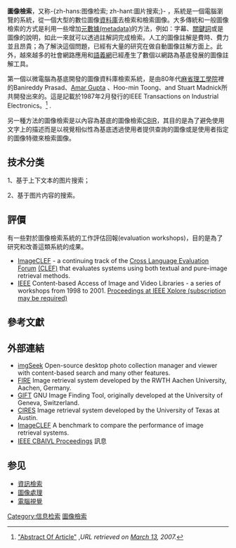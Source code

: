 {{NoteTA
|G1=IT
|T=zh-hans:图片搜索; zh-hant:圖像檢索; 
}}

'''圖像檢索'''，又称-{zh-hans:图像检索; zh-hant:圖片搜索;}- ，系統是一個電腦瀏覽的系統，從一個大型的數位圖像[[資料庫|資料庫]]去檢索和檢索圖像。大多傳統和一般圖像檢索的方式是利用一些增加[[:元數據|元數據(metadata)]]的方法，例如：字幕、[[關鍵詞|關鍵詞]]或是圖像的說明，如此一來就可以透過註解詞完成檢索。人工的圖像註解是費時、費力並且昂貴；為了解決這個問題，已經有大量的研究在做自動圖像註解方面上。此外，越來越多的社會網路應用和[[語義網|語義網]]已經產生了數個以網路為基底發展的圖像註解工具。<!-- flickr.com is an example -->

第一個以微電腦為基底開發的圖像資料庫檢索系統，是由80年代[[麻省理工學院|麻省理工學院]]裡的Banireddy Prasad、[http://en.wikipedia.org/wiki/Amar_Gupta Amar Gupta] {{Wayback|url=http://en.wikipedia.org/wiki/Amar_Gupta |date=20200926160717 }}、Hoo-min Toong、and Stuart Madnick所共開發出來的。這是記載於1987年2月發行的IEEE Transactions on Industrial Electronics。<ref>{{Cite journal
| volume = IE-34
| issue = 1
| pages = 83-8
| last = Prasad
| first = B E
| author2 = A Gupta
| author3 = H-M Toong
| author4 = S E  Madnick
| title = A microcomputer-based image database management system. 
| journal = IEEE Transactions on Industrial Electronics. 
| date = 1987
}}[http://md1.csa.com/partners/viewrecord.php?requester=gs&collection=TRD&recid=1513309CI&q=&uid=790313995&setcookie=yes "Abstract Of Article"] {{Wayback|url=http://md1.csa.com/partners/viewrecord.php?requester=gs&collection=TRD&recid=1513309CI&q=&uid=790313995&setcookie=yes |date=20130317002845 }},''URL retrieved on [[March_13|March 13]], 2007.''</ref>
.

另一種方法的圖像檢索是以內容為基底的圖像檢索[[CBIR|CBIR]]，其目的是為了避免使用文字上的描述而是以視覺相似性為基底透過使用者提供查詢的圖像或是使用者指定的圖像特徵來檢索圖像。 <!-- While more intuitive for some tasks, many users will prefer textual queries. -->

== 技术分类 ==
1、基于上下文本的图片搜索；

2、基于图片内容的搜索。

==評價==
有一些對於圖像檢索系統的工作評估回報(evaluation workshops)，目的是為了研究和改善這類系統的成果。 
* [https://web.archive.org/web/20071213221418/http://ir.shef.ac.uk/imageclef/ ImageCLEF] - a continuing track of the [[Cross_Language_Evaluation_Forum|Cross Language Evaluation Forum]] [http://www.clef-campaign.org (CLEF)]{{Wayback|url=http://www.clef-campaign.org/ |date=20070623121601 }} that evaluates systems using both textual and pure-image retrieval methods. 
* [[IEEE|IEEE]] Content-based Access of Image and Video Libraries  - a series of workshops from 1998 to 2001. [http://ieeexplore.ieee.org/xpl/RecentCon.jsp?punumber=4980 Proceedings at IEEE Xplore (subscription may be required)]

== 參考文獻 ==
{{Reflist}}

== 外部連結 ==
* [http://www.imgseek.net imgSeek] {{Wayback|url=http://www.imgseek.net/ |date=20141020060538 }} Open-source desktop photo collection manager and viewer with content-based search and many other features.
* [http://www-i6.informatik.rwth-aachen.de/~deselaers/fire.html FIRE] {{Wayback|url=http://www-i6.informatik.rwth-aachen.de/~deselaers/fire.html |date=20200805092614 }} Image retrieval system developed by the RWTH Aachen University, Aachen, Germany.
* [http://www.gnu.org/software/gift/ GIFT] {{Wayback|url=http://www.gnu.org/software/gift/ |date=20201126203718 }} GNU Image Finding Tool, originally developed at the University of Geneva, Switzerland.
* [https://web.archive.org/web/20071208212920/http://amazon.ece.utexas.edu/~qasim/research.htm CIRES] Image retrieval system developed by the University of Texas at Austin.
* [https://web.archive.org/web/20080202173529/http://ir.shef.ac.uk/imageclef2005/ ImageCLEF] A benchmark to compare the performance of image retrieval systems.
*[http://ieeexplore.ieee.org/xpl/RecentCon.jsp?punumber=7767&conhome=6885 IEEE CBAIVL Proceedings] {{Wayback|url=http://ieeexplore.ieee.org/xpl/RecentCon.jsp?punumber=7767&conhome=6885 |date=20070211180627 }}訊息

== 参见 ==
{{Portal box|计算机科学|信息技术}}
* [[資訊檢索|資訊檢索]]
* [[圖像處理|圖像處理]]
* [[電腦視覺|電腦視覺]]

[[Category:信息检索|Category:信息检索]]
[[Category:圖像檢索|]]